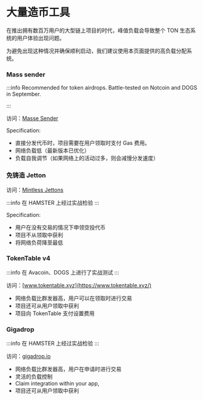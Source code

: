 
# 大量造币工具

在推出拥有数百万用户的大型链上项目的时代，峰值负载会导致整个 TON 生态系统的用户体验出现问题。

为避免出现这种情况并确保顺利启动，我们建议使用本页面提供的高负载分配系统。

### Mass sender

:::info
Recommended for token airdrops. Battle-tested on Notcoin and DOGS in September.

:::

访问：[Masse Sender](https://docs.tonconsole.com/tonconsole/jettons/mass-sending)

Specification:

- 直接分发代币时，项目需要在用户领取时支付 Gas 费用。
- 网络负载低（最新版本已优化）
- 负载自我调节（如果网络上的活动过多，则会减慢分发速度）

### 免铸造 Jetton

访问：[Mintless Jettons](/v3/guidelines/dapps/asset-processing/mintless-jettons)

:::info
  在 HAMSTER 上经过实战检验
:::

Specification:

- 用户在没有交易的情况下申领空投代币
- 项目不从领取中获利
- 将网络负荷降至最低

### TokenTable v4

:::info
  在 Avacoin、DOGS 上进行了实战测试
:::

访问：[www.tokentable.xyz](https://www.tokentable.xyz/)

- 网络负载比群发器高，用户可以在领取时进行交易
- 项目还可从用户领取中获利
- 项目向 TokenTable 支付设置费用

### Gigadrop

:::info
  在 HAMSTER 上经过实战检验
:::

访问：[gigadrop.io](https://gigadrop.io/)

- 网络负载比群发器高，用户在申请时进行交易
- 灵活的负载控制
- Claim integration within your app,
- 项目还可从用户领取中获利

<Feedback />
